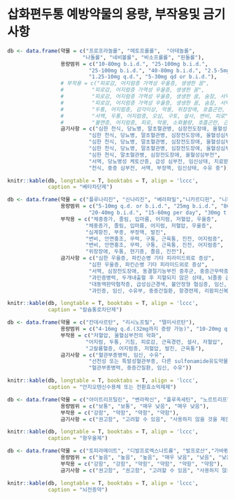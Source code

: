 
# 삽화편두통 예방약물의 용량, 부작용및 금기사항

```r
db <- data.frame(약물 = c("프로프라놀롤", "메토프롤롤",  "아테놀롤", 
                        "나돌롤", "네비볼롤", "비소프롤롤", "핀돌롤"),
                 용량범위 = c("10-80mg b.i.d.", "25-100mg b.i.d.", 
                          "25-100mg b.i.d.", "40-80mg b.i.d.", "2.5-5mg q.d.",
                          "1.25-10mg q.d.", "5-30mg qd or b.i.d."),
                 # 부작용 = c("피로감, 어지럼증 가역성 우울증, 생생한 꿈", 
                 #         "피로감, 어지럼증 가역성 우울증, 생생한 꿈", 
                 #         "피로감, 어지럼증 가역성 우울증, 생생한 꿈, 숨참, 서맥 또는 심계항진, 구역", 
                 #         "피로감, 어지럼증 가역성 우울증, 생생한 꿈, 숨참, 서맥 또는 심계항진, 구역", 
                 #         "두통, 어지럼증, 감각이상, 악몽, 위장장애, 호흡곤란, 가려움증, 부종", 
                 #         "서맥, 두통, 어지럼증, 오심, 구토, 설사, 변비, 피로",
                 #         "불면증, 어지럼증, 피로, 악몽, 소화불량, 호흡곤란, 근육통, 관절통"),
                 금기사항 = c("심한 천식, 당뇨병, 말초혈관병, 심장전도장애, 울혈성심부전", 
                          "심한 천식, 당뇨병, 말초혈관병, 심장전도장애, 울혈성심부전", 
                          "심한 천식, 당뇨병, 말초혈관병, 심장전도장애, 울혈성심부전, 치료되지 않은 크롬친화성세포종(알파차단제 병용필요)", 
                          "심한 천식, 당뇨병, 말초혈관병, 심장전도장애, 울혈성심부전, 모노아민산화효소억제제 사용(2주이내), 임신상태", 
                          "심한 천식, 말초혈관병, 심장전도장애, 울혈성심부전", 
                          "서맥, 당뇨병성 케토산증, 급성 심부전, 임신상태, 치료받지 않은 크롬친화성세포종, 중증의 천식 또는 만성 폐색성 폐질환 환자", 
                          "천식, 중증 심부전, 서맥, 부정맥, 임신상태, 수유 중"))

knitr::kable(db, longtable = T, booktabs = T, align = 'lccc',
             caption = "베타차단제")
```

```r
db <- data.frame(약물 = c("플루나리진", "신나리진", "베라파밀","니카르디핀", "니페디핀", "니모디핀"),
                 용량범위 = c("5-10mg q.d. or b.i.d.", "25mg b.i.d.", "80-640mg q.d. or b.i.d.",
                          "20-40mg b.i.d.", "15-60mg per day", "30mg t.i.d."),
                 부작용 = c("체중증가, 졸림, 입마름, 어지럼, 저혈압, 우울증",
                         "체중증가, 졸림, 입마름, 어지럼, 저혈압, 우울증", 
                         "심계항진, 부종, 부정맥, 발진", 
                         "변비, 안면홍조, 무력, 구통, 근육통, 진전, 어지럼증", 
                         "변비, 안면홍조, 무력, 구통, 근육통, 진전, 어지럼증",
                         "위장장애, 두통, 현기증, 졸음, 진전"),
                 금기사항 = c("심한 우울증, 파킨슨병 기타 피라미드외로 증상", 
                          "심한 우울증, 파킨슨병 기타 피라미드외로 증상", 
                          "서맥, 심장전도장애, 동결절기능부전 증후군, 중증근무력증, 급성심근경색",
                          "과민증병력, 두개내출혈 후 지혈되지 않은 상태, 뇌졸중 급성기로 두개내압상승상태, 심근경색, 중증신질환, 대동맥판막협착증, 임신", 
                          "대동맥판막협착증, 급성심근경색, 불안정형 협심증, 임신, 리팜피신 복용중",
                          "과민증, 임신, 수유부, 중증간질환, 항경련제, 리팜피신복용 중"))

knitr::kable(db, longtable = T, booktabs = T, align = 'lccc',
             caption = "칼슘통로차단제")
```

```r
db <- data.frame(약물 = c("칸데사르탄", "리시노프릴", "텔미사르탄"),
                 용량범위 = c("4-16mg q.d.(32mg까지 증량 가능)", "10-20mg q.d.", "40-80mg q.d."),
                 부작용 = c("저혈압, 울혈심부전의 악화", 
                         "어지럼, 두통, 기침, 피로감, 근육경련, 설사, 저혈압", 
                         "고칼륨혈증, 어지럼증, 저혈압, 발진, 근육통"),
                 금기사항 = c("혈관부종병력, 임신, 수유", 
                          "선천성 또는 특발성혈관부종, 다른 sulfonamide유도약물에 대한 과민", 
                          "혈관부종병력, 중증간질환, 임신, 수유"))

knitr::kable(db, longtable = T, booktabs = T, align = 'lccc',
             caption = "안지오텐신수용체 또는 전환효소억제제")
```

```r
db <- data.frame(약물 = c("아미트리프틸린", "벤라팍신", "플루옥세틴", "노르트리프틸린"),
                 용량범위 = c("보통", "보통", "매우 낮음", "매우 낮음"),
                 부작용 = c("강함", "약함", "약함", "약함"),
                 금기사항 = c("권고함", "고려할 수 있음", "사용하지 않을 것을 제안함", "고려할 수 있음"))

knitr::kable(db, longtable = T, booktabs = T, align = 'lccc',
             caption = "항우울제")
```

```r
db <- data.frame(약물 = c("토피라메이트", "디발프로엑스나트륨", "발프로산","가바펜틴", "레베티라세탐", "조니사미드"),
                 용량범위 = c("높음", "높음", "높음", "매우 낮음", "낮음", "낮음"),
                 부작용 = c("강함", "강함", "약함", "약함", "약함", "약함"),
                 금기사항 = c("권고함", "권고함", "고려할 수 있음", "사용하지 않을 것을 제안함", "고려할 수 있음", "고려할 수 있음"))

knitr::kable(db, longtable = T, booktabs = T, align = 'lccc',
             caption = "뇌전증약")
```

